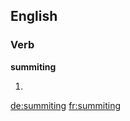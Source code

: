 
==English==

===Verb===
'''summiting'''

# {{present participle of|summit}}

[[de:summiting]]
[[fr:summiting]]